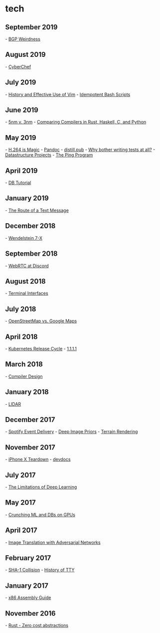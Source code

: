 
= tech =

== September 2019 ==
- [[https://www.zdnet.com/article/screaming-car-wreck-of-internet-routing-needs-a-fire-brigade-geoff-huston/|BGP Weirdness]]
== August 2019 ==
- [[https://gchq.github.io/CyberChef/|CyberChef]]
== July 2019 ==
- [[https://begriffs.com/posts/2019-07-19-history-use-vim.html|History and Effective Use of Vim]]
- [[https://arslan.io/2019/07/03/how-to-write-idempotent-bash-scripts/|Idempotent Bash Scripts]]
== June 2019 ==
- [[https://semiengineering.com/5nm-vs-3nm/|5nm v. 3nm]]
- [[http://thume.ca/2019/04/29/comparing-compilers-in-rust-haskell-c-and-python/|Comparing Compilers in Rust, Haskell, C, and Python]]
== May 2019 ==
- [[https://sidbala.com/h-264-is-magic/|H.264 is Magic]]
- [[https://pandoc.org/|Pandoc]]
- [[https://distill.pub/|distill.pub]]
- [[https://dave.cheney.net/2019/05/14/why-bother-writing-tests-at-all|Why bother writing tests at all?]]
- [[http://web.stanford.edu/class/cs166/handouts/100%20Suggested%20Final%20Project%20Topics.pdf|Datastructure Projects]]
- [[http://images.globalknowledge.com/wwwimages/whitepaperpdf/WP_Mays_Ping.pdf|The Ping Program]]
== April 2019 ==
- [[https://cstack.github.io/db_tutorial/|DB Tutorial]]
== January 2019 ==
- [[https://scottbot.net/the-route-of-a-text-message/|The Route of a Text Message]]
== December 2018 ==
- [[https://www.ipp.mpg.de/4550215/11_18|Wendelstein 7-X]]
== September 2018 ==
- [[https://blog.discordapp.com/how-discord-handles-two-and-half-million-concurrent-voice-users-using-webrtc-ce01c3187429|WebRTC at Discord]]
== August 2018 ==
- [[https://brandur.org/interfaces|Terminal Interfaces]]
== July 2018 ==
- [[https://www.openstreetmap.org/user/jbelien/diary/44356|OpenStreetMap vs. Google Maps]]
== April 2018 ==
- [[https://gravitational.com/blog/kubernetes-release-cycle/#|Kubernetes Release Cycle]]
- [[https://blog.cloudflare.com/announcing-1111/|1.1.1.1]]
== March 2018 ==
- [[http://www.tedinski.com/2018/03/13/how-compilers-are-designed.html|Compiler Design]]
== January 2018 ==
- [[https://arstechnica.com/cars/2018/01/driving-around-without-a-driver-lidar-technology-explained/|LIDAR]]
== December 2017 ==
- [[https://labs.spotify.com/2017/11/20/autoscaling-pub-sub-consumers/|Spotify Event Delivery]]
- [[https://dmitryulyanov.github.io/deep_image_prior|Deep Image Priors]]
- [[https://github.com/s-macke/VoxelSpace|Terrain Rendering]]
== November 2017 ==
- [[https://www.ifixit.com/Teardown/iPhone%2BX%2BTeardown/98975|iPhone X Teardown]]
- [[http://devdocs.io/|devdocs]]
== July 2017 ==
- [[https://blog.keras.io/the-limitations-of-deep-learning.html|The Limitations of Deep Learning]]
== May 2017 ==
- [[https://www.nextplatform.com/2017/05/08/crunching-machine-learning-databases-together-gpus|Crunching ML and DBs on GPUs]]
== April 2017 ==
- [[https://junyanz.github.io/CycleGAN/|Image Translation with Adversarial Networks]]
== February 2017 ==
- [[https://security.googleblog.com/2017/02/announcing-first-sha1-collision.html|SHA-1 Collision]]
- [[http://www.linusakesson.net/programming/tty/|History of TTY]]
== January 2017 ==
- [[http://www.cs.virginia.edu/~evans/cs216/guides/x86.html|x86 Assembly Guide]]
== November 2016 ==
- [[https://ruudvanasseldonk.com/2016/11/30/zero-cost-abstractions|Rust - Zero cost abstractions]]

